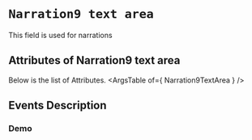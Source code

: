 <!-- Custom-MDX-Documentation.mdx -->

# `Narration9 text area`

 
This field is used for narrations


## Attributes of Narration9 text area
Below is the list of Attributes.
<ArgsTable of={ Narration9TextArea } /> 

## Events Description
### Demo

<Canvas>
<Story id="narration9textarea--primary" />
</Canvas>

 